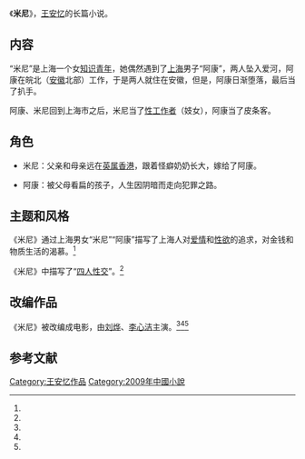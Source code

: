 {{Otheruses|subject=王安忆的长篇小说《米尼》|other=其他同名条目|米尼}}
{{Infobox book 
| 图像      = <!-- [[File:|200px]] -->
| 图像说明  = 
| 书名      = 《米尼》
| 作者      = [[王安忆|王安忆]]
| 原名      = 
| 译者      = 
| 插图      = 
| 封面设计  = 
| 出版地    = 云南省昆明市
| 语言      = 简体中文
| 系列      = 
| 题材      = 
| 类型      = 长篇小说
| 出版者    = 云南人民出版社
| 出版日期  = 2009年9月1日
| 中文版    = 
| 媒介      = 印刷（平装书）
| 页数      = 172
| 开本      = 
| isbn      = 9787222059610
| oclc      = 
| 杜威十进制图书分类法= 
| 美国国会图书馆图书分类法= 
| 上一部作品= 
| 下一部作品= 
| 引用      = 
| 被引用    = 
}}

《'''米尼'''》，[[王安忆|王安忆]]的长篇小说。

==内容==
“米尼”是上海一个女[[知识青年|知识青年]]，她偶然遇到了[[上海市|上海]]男子“阿康”，两人坠入爱河，阿康在皖北（[[安徽省|安徽]]北部）工作，于是两人就住在安徽，但是，阿康日渐堕落，最后当了扒手。

阿康、米尼回到上海市之后，米尼当了[[性工作者|性工作者]]（妓女），阿康当了皮条客。

==角色==
*米尼：父亲和母亲远在[[英属香港|英属香港]]，跟着怪癖奶奶长大，嫁给了阿康。

*阿康：被父母看扁的孩子，人生因阴暗而走向犯罪之路。

==主题和风格==
《米尼》通过上海男女“米尼”“阿康”描写了上海人对[[爱情|爱情]]和[[性欲|性欲]]的追求，对金钱和物质生活的渴慕。<ref name="wolf" />

《米尼》中描写了“[[四人性交|四人性交]]”。<ref name="wolf" />

==改编作品==
《米尼》被改编成电影，由[[刘烨_(演员)|刘烨]]、[[李心洁|李心洁]]主演。<ref name="at" /><ref name="bee" /><ref name="fox" />

==参考文献==
{{reflist|refs=
<ref name="at">{{cite web|url=http://ent.sina.com.cn/x/2005-03-08/1134671692.html|title=王安忆《米尼》搬上银幕|accessdate=2014-02-01|date=2005-03-08|work=新浪|archive-date=2016-03-04|archive-url=https://web.archive.org/web/20160304102908/http://ent.sina.com.cn/x/2005-03-08/1134671692.html|dead-url=no}}</ref>
<ref name="bee">{{cite web |author1=洪伟成 |url=https://yule.sohu.com/20050315/n224698835.shtml |title=王安忆小说搬上银幕 刘烨李心洁牵手《米尼》 |accessdate=2014-02-01 |date=2005-03-15 |work=搜狐 |archive-date=2021-02-03 |archive-url=https://web.archive.org/web/20210203040023/https://yule.sohu.com/20050315/n224698835.shtml |dead-url=no }}</ref>
<ref name="fox">{{cite web |url=http://www.chinawriter.com.cn/2005/2005-03-16/14656.html |title=根据王安忆小说改编《米尼》开机 |accessdate=2014-02-01 |date=2005-03-16 |work=中国作家网 |archive-date=2016-03-04 |archive-url=https://web.archive.org/web/20160304141656/http://www.chinawriter.com.cn/2005/2005-03-16/14656.html |dead-url=no }}</ref>
<ref name="wolf">{{cite book |author=王安忆 |title=《米尼》|year=2009 |publisher=云南人民出版社 |location=昆明市 |isbn=9787222059610}}</ref>
}}

{{王安忆作品}}

{{DEFAULTSORT:M米}}
[[Category:王安忆作品|Category:王安忆作品]]
[[Category:2009年中國小說|Category:2009年中國小說]]